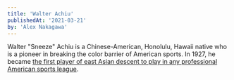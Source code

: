 ```yaml
---
title: 'Walter Achiu'
publishedAt: '2021-03-21'
by: 'Alex Nakagawa'
---
```


Walter "Sneeze" Achiu is a Chinese-American, Honolulu, Hawaii native who is a pioneer in breaking the color barrier of American sports. In 1927, he became [the first player of east Asian descent to play in any professional American sports league](https://americanfootballdatabase.fandom.com/wiki/Walter_Achiu).